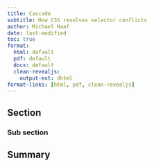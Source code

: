 ```yaml
---
title: Cascade
subtitle: How CSS resolves selector conflicts
author: Michael Haaf
date: last-modified
toc: true
format: 
  html: default
  pdf: default
  docx: default
  clean-revealjs: 
    output-ext: dhtml
format-links: [html, pdf, clean-revealjs]
---
```


## Section

### Sub section

## Summary
